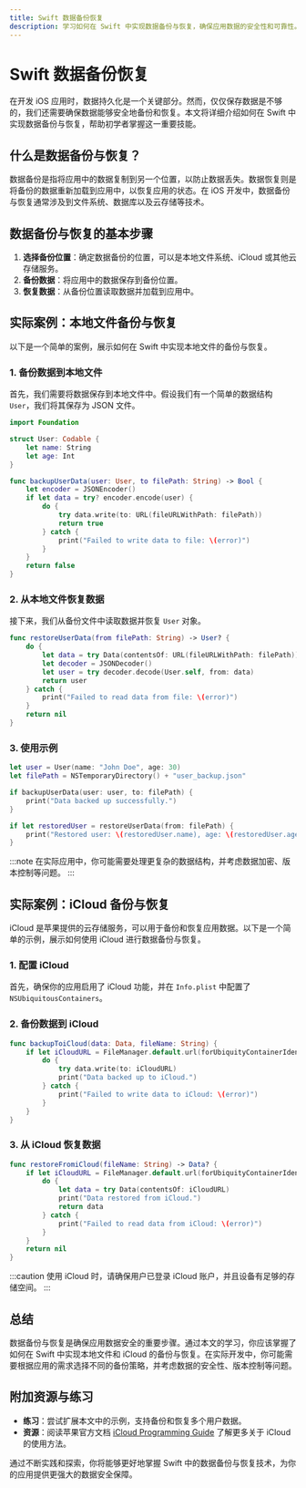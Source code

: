 ```yaml
---
title: Swift 数据备份恢复
description: 学习如何在 Swift 中实现数据备份与恢复，确保应用数据的安全性和可靠性。
---
```


# Swift 数据备份恢复

在开发 iOS 应用时，数据持久化是一个关键部分。然而，仅仅保存数据是不够的，我们还需要确保数据能够安全地备份和恢复。本文将详细介绍如何在 Swift 中实现数据备份与恢复，帮助初学者掌握这一重要技能。

## 什么是数据备份与恢复？

数据备份是指将应用中的数据复制到另一个位置，以防止数据丢失。数据恢复则是将备份的数据重新加载到应用中，以恢复应用的状态。在 iOS 开发中，数据备份与恢复通常涉及到文件系统、数据库以及云存储等技术。

## 数据备份与恢复的基本步骤

1. **选择备份位置**：确定数据备份的位置，可以是本地文件系统、iCloud 或其他云存储服务。
2. **备份数据**：将应用中的数据保存到备份位置。
3. **恢复数据**：从备份位置读取数据并加载到应用中。

## 实际案例：本地文件备份与恢复

以下是一个简单的案例，展示如何在 Swift 中实现本地文件的备份与恢复。

### 1. 备份数据到本地文件

首先，我们需要将数据保存到本地文件中。假设我们有一个简单的数据结构 `User`，我们将其保存为 JSON 文件。

```swift
import Foundation

struct User: Codable {
    let name: String
    let age: Int
}

func backupUserData(user: User, to filePath: String) -> Bool {
    let encoder = JSONEncoder()
    if let data = try? encoder.encode(user) {
        do {
            try data.write(to: URL(fileURLWithPath: filePath))
            return true
        } catch {
            print("Failed to write data to file: \(error)")
        }
    }
    return false
}
```

### 2. 从本地文件恢复数据

接下来，我们从备份文件中读取数据并恢复 `User` 对象。

```swift
func restoreUserData(from filePath: String) -> User? {
    do {
        let data = try Data(contentsOf: URL(fileURLWithPath: filePath))
        let decoder = JSONDecoder()
        let user = try decoder.decode(User.self, from: data)
        return user
    } catch {
        print("Failed to read data from file: \(error)")
    }
    return nil
}
```

### 3. 使用示例

```swift
let user = User(name: "John Doe", age: 30)
let filePath = NSTemporaryDirectory() + "user_backup.json"

if backupUserData(user: user, to: filePath) {
    print("Data backed up successfully.")
}

if let restoredUser = restoreUserData(from: filePath) {
    print("Restored user: \(restoredUser.name), age: \(restoredUser.age)")
}
```

:::note
在实际应用中，你可能需要处理更复杂的数据结构，并考虑数据加密、版本控制等问题。
:::

## 实际案例：iCloud 备份与恢复

iCloud 是苹果提供的云存储服务，可以用于备份和恢复应用数据。以下是一个简单的示例，展示如何使用 iCloud 进行数据备份与恢复。

### 1. 配置 iCloud

首先，确保你的应用启用了 iCloud 功能，并在 `Info.plist` 中配置了 `NSUbiquitousContainers`。

### 2. 备份数据到 iCloud

```swift
func backupToiCloud(data: Data, fileName: String) {
    if let iCloudURL = FileManager.default.url(forUbiquityContainerIdentifier: nil)?.appendingPathComponent("Documents").appendingPathComponent(fileName) {
        do {
            try data.write(to: iCloudURL)
            print("Data backed up to iCloud.")
        } catch {
            print("Failed to write data to iCloud: \(error)")
        }
    }
}
```

### 3. 从 iCloud 恢复数据

```swift
func restoreFromiCloud(fileName: String) -> Data? {
    if let iCloudURL = FileManager.default.url(forUbiquityContainerIdentifier: nil)?.appendingPathComponent("Documents").appendingPathComponent(fileName) {
        do {
            let data = try Data(contentsOf: iCloudURL)
            print("Data restored from iCloud.")
            return data
        } catch {
            print("Failed to read data from iCloud: \(error)")
        }
    }
    return nil
}
```

:::caution
使用 iCloud 时，请确保用户已登录 iCloud 账户，并且设备有足够的存储空间。
:::

## 总结

数据备份与恢复是确保应用数据安全的重要步骤。通过本文的学习，你应该掌握了如何在 Swift 中实现本地文件和 iCloud 的备份与恢复。在实际开发中，你可能需要根据应用的需求选择不同的备份策略，并考虑数据的安全性、版本控制等问题。

## 附加资源与练习

- **练习**：尝试扩展本文中的示例，支持备份和恢复多个用户数据。
- **资源**：阅读苹果官方文档 [iCloud Programming Guide](https://developer.apple.com/icloud/) 了解更多关于 iCloud 的使用方法。

通过不断实践和探索，你将能够更好地掌握 Swift 中的数据备份与恢复技术，为你的应用提供更强大的数据安全保障。